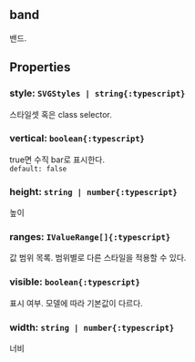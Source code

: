 ## band
밴드.
## Properties

### style: `SVGStyles | string{:typescript}`
스타일셋 혹은 class selector.  

### vertical: `boolean{:typescript}`
true면 수직 bar로 표시한다.  
`default: false`  

### height: `string | number{:typescript}`
높이  

### ranges: `IValueRange[]{:typescript}`
값 범위 목록.
범위별로 다른 스타일을 적용할 수 있다.  

### visible: `boolean{:typescript}`
표시 여부.
모델에 따라 기본값이 다르다.  

### width: `string | number{:typescript}`
너비  
